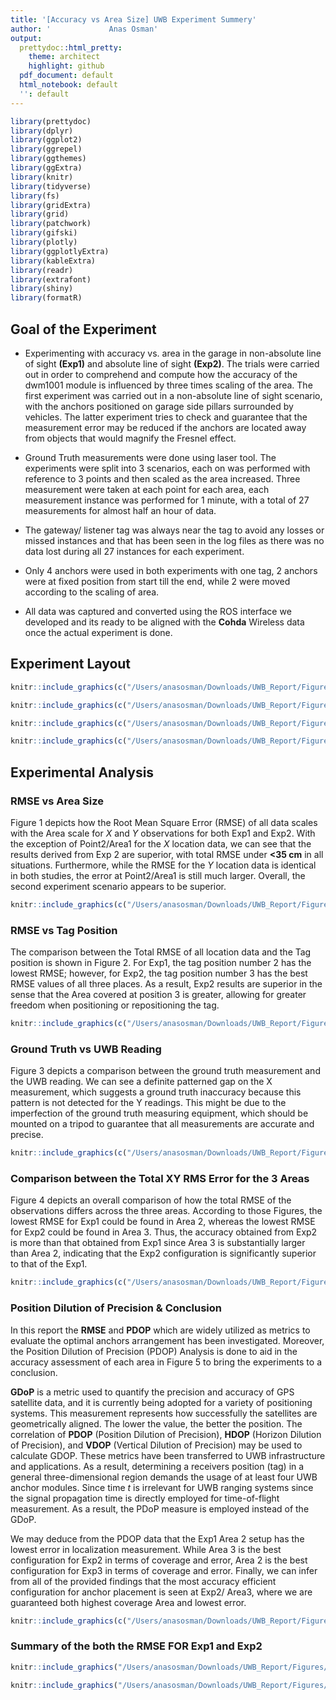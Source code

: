 ```yaml
---
title: '[Accuracy vs Area Size] UWB Experiment Summery'
author: '             Anas Osman'
output:
  prettydoc::html_pretty:
    theme: architect
    highlight: github
  pdf_document: default
  html_notebook: default
  '': default
---
```


```r
library(prettydoc)
library(dplyr)
library(ggplot2)
library(ggrepel)
library(ggthemes)
library(ggExtra)
library(knitr)
library(tidyverse)
library(fs)
library(gridExtra)
library(grid)
library(patchwork)
library(gifski)
library(plotly)
library(ggplotlyExtra)
library(kableExtra)
library(readr)
library(extrafont)
library(shiny)
library(formatR)
```

## Goal of the Experiment

* Experimenting with accuracy vs. area in the garage in non-absolute line of sight **(Exp1)** and absolute line of sight **(Exp2)**. The trials were carried out in order to comprehend and compute how the accuracy of the dwm1001 module is influenced by three times scaling of the area. The first experiment was carried out in a non-absolute line of sight scenario, with the anchors positioned on garage side pillars surrounded by vehicles. The latter experiment tries to check and guarantee that the measurement error may be reduced if the anchors are located away from objects that would magnify the Fresnel effect.

* Ground Truth measurements were done using laser tool. The experiments were split into 3 scenarios, each on was performed with reference to 3 points and then scaled as the area increased. Three measurement were taken at each point for each area, each measurement instance was performed for 1 minute, with a total of 27 measurements for almost half an hour of data.

* The gateway/ listener tag was always near the tag to avoid any losses or missed instances and that has been seen in the log files as there was no data lost during all 27 instances for each experiment.

* Only 4 anchors were used in both experiments with one tag, 2 anchors were at fixed position from start till the end, while 2 were moved according to the scaling of area.

* All data was captured and converted using the ROS interface we developed and its ready to be aligned with the **Cohda** Wireless data once the actual experiment is done.



## Experiment Layout


```r
knitr::include_graphics(c("/Users/anasosman/Downloads/UWB_Report/Figures/Area.1.png","/Users/anasosman/Downloads/UWB_Report/Figures/map2.png"))
```

```r
knitr::include_graphics(c("/Users/anasosman/Downloads/UWB_Report/Figures/Area1.1.png","/Users/anasosman/Downloads/UWB_Report/Figures/Area1.2.png"))
```

```r
knitr::include_graphics(c("/Users/anasosman/Downloads/UWB_Report/Figures/Area2.1.png","/Users/anasosman/Downloads/UWB_Report/Figures/Area2.2.png"))
```


```r
knitr::include_graphics(c("/Users/anasosman/Downloads/UWB_Report/Figures/Area3.1.png","/Users/anasosman/Downloads/UWB_Report/Figures/Area3.2.png"))
```


## Experimental Analysis

### RMSE vs Area Size

Figure 1 depicts how the Root Mean Square Error (RMSE) of all data scales with the Area scale for *X* and *Y* observations for both Exp1 and Exp2. With the exception of Point2/Area1 for the *X* location data, we can see that the results derived from Exp 2 are superior, with total RMSE under **<35 cm** in all situations. Furthermore, while the RMSE for the *Y* location data is identical in both studies, the error at Point2/Area1 is still much larger. Overall, the second experiment scenario appears to be superior.

```r
knitr::include_graphics(c("/Users/anasosman/Downloads/UWB_Report/Figures/Exp1.png","/Users/anasosman/Downloads/UWB_Report/Figures/Exp200005.png"))
```
### RMSE vs Tag Position

The comparison between the Total RMSE of all location data and the Tag position is shown in Figure 2. For Exp1, the tag position number 2 has the lowest RMSE; however, for Exp2, the tag position number 3 has the best RMSE values of all three places. As a result, Exp2 results are superior in the sense that the Area covered at position 3 is greater, allowing for greater freedom when positioning or repositioning the tag.

```r
knitr::include_graphics(c("/Users/anasosman/Downloads/UWB_Report/Figures/Exp1.2.png","/Users/anasosman/Downloads/UWB_Report/Figures/Exp200004.png"))
```

### Ground Truth vs UWB Reading

Figure 3 depicts a comparison between the ground truth measurement and the UWB reading. We can see a definite patterned gap on the X measurement, which suggests a ground truth inaccuracy because this pattern is not detected for the Y readings. This might be due to the imperfection of the ground truth measuring equipment, which should be mounted on a tripod to guarantee that all measurements are accurate and precise.

```r
knitr::include_graphics(c("/Users/anasosman/Downloads/UWB_Report/Figures/Exp1.3.png","/Users/anasosman/Downloads/UWB_Report/Figures/Exp200003.png"))
```


### Comparison between the Total XY RMS Error for the 3 Areas

Figure 4 depicts an overall comparison of how the total RMSE of the observations differs across the three areas. According to those Figures, the lowest RMSE for Exp1 could be found in Area 2, whereas the lowest RMSE for Exp2 could be found in Area 3. Thus, the accuracy obtained from Exp2 is more than that obtained from Exp1 since Area 3 is substantially larger than Area 2, indicating that the Exp2 configuration is significantly superior to that of the Exp1.

```r
knitr::include_graphics(c("/Users/anasosman/Downloads/UWB_Report/Figures/Exp10004.png","/Users/anasosman/Downloads/UWB_Report/Figures/Exp200002.png"))
```

### Position Dilution of Precision & Conclusion
In this report the **RMSE** and **PDOP** which are widely utilized as metrics to evaluate the optimal anchors arrangement has been investigated. Moreover, the Position Dilution of Precision (PDOP) Analysis is done to aid in the accuracy assessment of each area in Figure 5 to bring the experiments to a conclusion. 

**GDoP** is a metric used to quantify the precision and accuracy of GPS satellite data, and it is currently being adopted for a variety of positioning systems. This measurement represents how successfully the satellites are geometrically aligned. The lower the value, the better the position. The correlation of **PDOP** (Position Dilution of Precision), **HDOP** (Horizon Dilution of Precision), and **VDOP** (Vertical Dilution of Precision) may be used to calculate GDOP. These metrics have been transferred to UWB infrastructure and applications. As a result, determining a receivers position (tag) in a general three-dimensional region demands the usage of at least four UWB anchor modules. Since time $t$ is irrelevant for UWB ranging systems since the signal propagation time is directly employed for time-of-flight measurement. As a result, the PDoP measure is employed instead of the GDoP.

We may deduce from the PDOP data that the Exp1 Area 2 setup has the lowest error in localization measurement. While Area 3 is the best configuration for Exp2 in terms of coverage and error, Area 2 is the best configuration for Exp3 in terms of coverage and error. Finally, we can infer from all of the provided findings that the most accuracy efficient configuration for anchor placement is seen at Exp2/ Area3, where we are guaranteed both highest coverage Area and lowest error. 

```r
knitr::include_graphics(c("/Users/anasosman/Downloads/UWB_Report/Figures/Exp1.5.png","/Users/anasosman/Downloads/UWB_Report/Figures/Exp200001.png"))
```
### Summary of the both the RMSE FOR Exp1 and Exp2

```r
knitr::include_graphics("/Users/anasosman/Downloads/UWB_Report/Figures/Exp1Table.png")
```

```r
knitr::include_graphics("/Users/anasosman/Downloads/UWB_Report/Figures/TableExp2.png")
```



